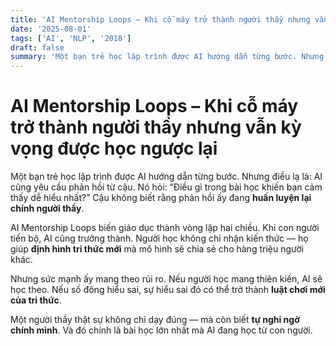 ```yaml
---
title: 'AI Mentorship Loops – Khi cỗ máy trở thành người thầy nhưng vẫn kỳ vọng được học ngược lại'
date: '2025-08-01'
tags: ['AI', 'NLP', '2018']
draft: false
summary: 'Một bạn trẻ học lập trình được AI hướng dẫn từng bước. Nhưng điều lạ là: AI cũng yêu cầu phản hồi từ'
---
```


# AI Mentorship Loops – Khi cỗ máy trở thành người thầy nhưng vẫn kỳ vọng được học ngược lại

Một bạn trẻ học lập trình được AI hướng dẫn từng bước. Nhưng điều lạ là: AI cũng yêu cầu phản hồi từ cậu. Nó hỏi: “Điều gì trong bài học khiến bạn cảm thấy dễ hiểu nhất?” Cậu không biết rằng phản hồi ấy đang **huấn luyện lại chính người thầy**.

AI Mentorship Loops biến giáo dục thành vòng lặp hai chiều. Khi con người tiến bộ, AI cũng trưởng thành. Người học không chỉ nhận kiến thức — họ giúp **định hình tri thức mới** mà mô hình sẽ chia sẻ cho hàng triệu người khác.

Nhưng sức mạnh ấy mang theo rủi ro. Nếu người học mang thiên kiến, AI sẽ học theo. Nếu số đông hiểu sai, sự hiểu sai đó có thể trở thành **luật chơi mới của tri thức**.

Một người thầy thật sự không chỉ dạy đúng — mà còn biết **tự nghi ngờ chính mình**. Và đó chính là bài học lớn nhất mà AI đang học từ con người.